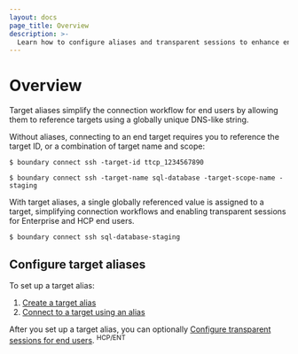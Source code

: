 ```yaml
---
layout: docs
page_title: Overview
description: >-
  Learn how to configure aliases and transparent sessions to enhance end-user workflows and simplify target access.
---
```


# Overview

Target aliases simplify the connection workflow for end users by allowing them to reference targets using a globally unique DNS-like string.

Without aliases, connecting to an end target requires you to reference the target ID, or a combination of target name and scope:

```shell-session
$ boundary connect ssh -target-id ttcp_1234567890
```

```shell-session
$ boundary connect ssh -target-name sql-database -target-scope-name -staging
```

With target aliases, a single globally referenced value is assigned to a target, simplifying connection workflows and enabling transparent sessions for Enterprise and HCP end users.

```shell-session
$ boundary connect ssh sql-database-staging
```

## Configure target aliases

To set up a target alias:

1. [Create a target alias](/boundary/docs/configuration/target-aliases/create-target-alias)
1. [Connect to a target using an alias](/boundary/docs/configuration/target-aliases/connect-target-alias)

After you set up a target alias, you can optionally [Configure transparent sessions for end users](/boundary/docs/configuration/target-aliases/transparent-sessions). <sup>HCP/ENT</sup>